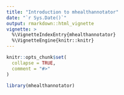 ```yaml
---
title: "Introduction to mhealthannotator"
date: "`r Sys.Date()`"
output: rmarkdown::html_vignette
vignette: >
  %\VignetteIndexEntry{mhealthannotator}
  %\VignetteEngine{knitr::knitr}
---
```


```r
knitr::opts_chunk$set(
  collapse = TRUE,
  comment = "#>"
)
```

```r
library(mhealthannotator)
```
